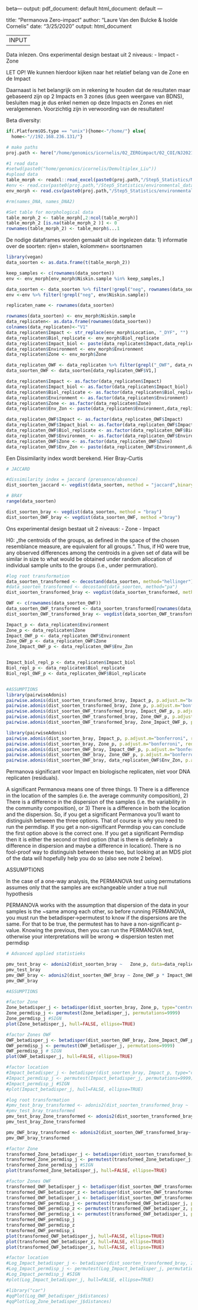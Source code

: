 beta---
output:
  pdf_document: default
  html_document: default
---

title: "Permanova Zero-impact"
author: "Laure Van den Bulcke & Isolde Cornelis"
date: "3/25/2020"
output: html_document

------
INPUT 
------

Data inlezen. 
Ons experimental design bestaat uit 2 niveaus:
- Impact
- Zone

LET OP! 
We kunnen hierdoor kijken naar het relatief belang van de Zone en de Impact

Daarnaast is het belangrijk om in rekening te houden dat de resultaten maar gebaseerd zijn op 2 Impacts en 3 zones (dus geen weergave van BDNS), besluiten mag je dus enkel nemen op deze Impacts en Zones en niet veralgemenen. Voorzichtig zijn in verwoording van de resultaten!


Beta diversity:  
```r
if(.Platform$OS.type == "unix"){home<-"/home/"} else{
  home<-"//192.168.236.131/"}

# make paths
proj.path <- here("/home/genomics/icornelis/02_ZEROimpact/02_COI/NJ2021")

#1 read data
#setwd(paste0("home/genomics/icornelis/Demultiplex_Liu"))
#upload data
table_morph <- readxl::read_excel(paste0(proj.path,"/Step5_Statistics/Morphology_Abundancy_Raw.xlsx"),sheet = "Epi")
#env <- read.csv(paste0(proj.path,"/Step5_Statistics/environmental_data.csv"),  header=TRUE, sep=";")
env_morph <- read.csv(paste0(proj.path,"/Step5_Statistics/environmental_data_morph.csv"),  header=TRUE, sep=";")

#rm(names_DNA, names_DNA2)

#Set table for morphological data
table_morph_2 <- table_morph[,2:ncol(table_morph)]
table_morph_2 [is.na(table_morph_2 )] <- 0
rownames(table_morph_2) <- table_morph$...1
```


De nodige dataframes worden gemaakt uit de ingelezen data:
1) informatie over de soorten: rijen= stalen, kolommen= soortsnamen

```r
library(vegan)
data_soorten <- as.data.frame(t(table_morph_2))

keep_samples <- c(rownames(data_soorten))
env <- env_morph[env_morph$Niskin.sample %in% keep_samples,]

data_soorten <- data_soorten %>% filter(!grepl("neg", rownames(data_soorten)))
env <-env %>% filter(!grepl("neg", env$Niskin.sample))

replicaten_name <- rownames(data_soorten)

rownames(data_soorten) <- env_morph$Niskin.sample
data_replicaten<- as.data.frame(rownames(data_soorten))
colnames(data_replicaten)<-"V1"
data_replicaten$Impact <- str_replace(env_morph$Location, "_DYF", "")
data_replicaten$Biol_replicate <- env_morph$Biol_replicate
data_replicaten$Impact_biol <- paste(data_replicaten$Impact,data_replicaten$Biol_replicate,sep="_")
data_replicaten$Environment <- env_morph$Environment
data_replicaten$Zone <- env_morph$Zone

data_replicaten_OWF <- data_replicaten %>% filter(grepl("_OWF", data_replicaten$Environment))
data_soorten_OWF <- data_soorten[data_replicaten_OWF$V1,]

data_replicaten$Impact <- as.factor(data_replicaten$Impact)
data_replicaten$Impact_biol <- as.factor(data_replicaten$Impact_biol)
data_replicaten$Biol_replicate <- as.factor(data_replicaten$Biol_replicate)
data_replicaten$Environment <- as.factor(data_replicaten$Environment)
data_replicaten$Zone <- as.factor(data_replicaten$Zone)
data_replicaten$Env_Zon <- paste(data_replicaten$Environment,data_replicaten$Zones,sep="-")

data_replicaten_OWF$Impact <- as.factor(data_replicaten_OWF$Impact)
data_replicaten_OWF$Impact_biol <- as.factor(data_replicaten_OWF$Impact_biol)
data_replicaten_OWF$Biol_replicate <- as.factor(data_replicaten_OWF$Biol_replicate)
data_replicaten_OWF$Environmen_ <- as.factor(data_replicaten_OWF$Environment)
data_replicaten_OWF$Zone <- as.factor(data_replicaten_OWF$Zone)
data_replicaten_OWF$Env_Zon <- paste(data_replicaten_OWF$Environment,data_replicaten_OWF$Zone,sep="-")

```



Een Dissimilarity index wordt berekend. Hier Bray-Curtis

```R
# JACCARD

#dissimilarity index = jaccard (prensence/absence)
dist_soorten_jaccard <- vegdist(data_soorten, method = "jaccard",binary=TRUE) 

# BRAY
range(data_soorten)

dist_soorten_bray <- vegdist(data_soorten, method = "bray") 
dist_soorten_OWF_bray <- vegdist(data_soorten_OWF, method ="bray")

```

Ons experimental design bestaat uit 2 niveaus:
- Zone
- Impact

H0: „the centroids of the groups, as defined in the space of the chosen resemblance measure, are equivalent for all groups.“. Thus, if H0 were true, any observed differences among the centroids in a given set of data will be similar in size to what would be obtained under random allocation of individual sample units to the groups (i.e., under permuration).

```R
#log root transformation
data_soorten_transformed <- decostand(data_soorten, method="hellinger")
#data_soorten_transformed <- decostand(data_soorten, method="pa")
dist_soorten_transformed_bray <- vegdist(data_soorten_transformed, method = "bray",binary=F) 

OWF <- c(rownames(data_soorten_OWF))
data_soorten_OWF_transformed <- data_soorten_transformed[rownames(data_soorten_transformed) %in% OWF,]
dist_soorten_OWF_transformed_bray <- vegdist(data_soorten_OWF_transformed, method = "bray",binary=F) 

Impact_p <- data_replicaten$Environment
Zone_p <- data_replicaten$Zone
Impact_OWF_p <- data_replicaten_OWF$Environment
Zone_OWF_p <- data_replicaten_OWF$Zone
Zone_Impact_OWF_p <- data_replicaten_OWF$Env_Zon


Impact_biol_repl_p <- data_replicaten$Impact_biol
Biol_repl_p <- data_replicaten$Biol_replicate
Biol_repl_OWF_p <- data_replicaten_OWF$Biol_replicate


#ASSUMPTIONS
library(pairwiseAdonis)
pairwise.adonis(dist_soorten_transformed_bray, Impact_p, p.adjust.m="bonferroni", reduce=NULL, perm=9999)
pairwise.adonis(dist_soorten_transformed_bray, Zone_p, p.adjust.m="bonferroni", reduce=NULL, perm=9999)
pairwise.adonis(dist_soorten_OWF_transformed_bray, Impact_OWF_p, p.adjust.m="bonferroni", reduce=NULL, perm=9999)
pairwise.adonis(dist_soorten_OWF_transformed_bray, Zone_OWF_p, p.adjust.m="bonferroni", reduce=NULL, perm=9999)
pairwise.adonis(dist_soorten_OWF_transformed_bray, Zone_Impact_OWF_p, p.adjust.m="bonferroni", reduce=NULL, perm=9999)

library(pairwiseAdonis)
pairwise.adonis(dist_soorten_bray, Impact_p, p.adjust.m="bonferroni", reduce=NULL, perm=9999)
pairwise.adonis(dist_soorten_bray, Zone_p, p.adjust.m="bonferroni", reduce=NULL, perm=9999)
pairwise.adonis(dist_soorten_OWF_bray, Impact_OWF_p, p.adjust.m="bonferroni", reduce=NULL, perm=9999)
pairwise.adonis(dist_soorten_OWF_bray, Zone_OWF_p, p.adjust.m="bonferroni", reduce=NULL, perm=9999)
pairwise.adonis(dist_soorten_OWF_bray, data_replicaten_OWF$Env_Zon, p.adjust.m="bonferroni", reduce=NULL, perm=9999)

```
Permanova significant voor Impact en biologische replicaten, niet voor DNA replicaten (residuals).

A significant Permanova means one of three things. 1) There is a difference in the location of the samples (i.e. the average community composition), 2) There is a difference in the dispersion of the samples (i.e. the variability in the community composition), or 3) There is a difference in both the location and the dispersion.
So, if you get a significant Permanova you'll want to distinguish between the three options. That of course is why you need to run the permdisp. If you get a non-significant Permdisp you can conclude the first option above is the correct one. If you get a significant Permdisp then it is either the second or third option (that is there is definitely a difference in dispersion and maybe a difference in location). There is no fool-proof way to distinguish between these two, but looking at an MDS plot of the data will hopefully help you do so (also see note 2 below).


ASSUMPTIONS

In the case of a one-way analysis, the PERMANOVA test using
permutations assumes only that the samples are exchangeable under a true null hypothesis

PERMANOVA works with the assumption that dispersion of the data in your samples is the ~same among each other, so before running PERMANOVA, you must run the betadisper->permutest to know if the dispersions are the same. For that to be true, the permutest has to have a non-significant p-value. Knowing the previous, then you can run the PERMANOVA test, otherwise your interpretations will be wrong
=> dispersion testen met permdisp

```R

# Advanced applied statistieks

pmv_test_bray <- adonis2(dist_soorten_bray ~   Zone_p, data=data_replicaten, permutations=9999)
pmv_test_bray
pmv_OWF_bray <- adonis2(dist_soorten_OWF_bray ~ Zone_OWF_p * Impact_OWF_p * Zone_OWF_p/Impact_OWF_p, data=data_replicaten_OWF, permutations = 9999)
pmv_OWF_bray

#ASSUMPTIONS

#factor Zone
Zone_betadisper_j <- betadisper(dist_soorten_bray, Zone_p, type="centroid")
Zone_permdisp_j <- permutest(Zone_betadisper_j, permutations=9999)
Zone_permdisp_j #SIGN
plot(Zone_betadisper_j, hull=FALSE, ellipse=TRUE)

#factor Zones OWF
OWF_betadisper_j <- betadisper(dist_soorten_OWF_bray, Zone_Impact_OWF_p, type="centroid")
OWF_permdisp_j <- permutest(OWF_betadisper_j, permutations=9999)
OWF_permdisp_j # SIGN
plot(OWF_betadisper_j, hull=FALSE, ellipse=TRUE)

#factor location
#Impact_betadisper_j <- betadisper(dist_soorten_bray, Impact_p, type="centroid")
#Impact_permdisp_j <- permutest(Impact_betadisper_j, permutations=9999)
#Impact_permdisp_j #SIGN
#plot(Impact_betadisper_j, hull=FALSE, ellipse=TRUE)

#log root transformation
#pmv_test_bray_transformed <- adonis2(dist_soorten_transformed_bray ~   Impact_p, data=data_replicaten, permutations=9999)
#pmv_test_bray_transformed
pmv_test_bray_Zone_transformed <- adonis2(dist_soorten_transformed_bray ~   Zone_p, data=data_replicaten, permutations=9999)
pmv_test_bray_Zone_transformed

pmv_OWF_bray_transformed <- adonis2(dist_soorten_OWF_transformed_bray~ Zone_OWF_p * Impact_OWF_p * Zone_OWF_p/Impact_OWF_p, data=data_replicaten_OWF, permutations = 9999)
pmv_OWF_bray_transformed

#factor Zone
transformed_Zone_betadisper_j <- betadisper(dist_soorten_transformed_bray, Zone_p, type="centroid")
transformed_Zone_permdisp_j <- permutest(transformed_Zone_betadisper_j, permutations=9999)
transformed_Zone_permdisp_j #SIGN
plot(transformed_Zone_betadisper_j, hull=FALSE, ellipse=TRUE)

#factor Zones OWF
transformed_OWF_betadisper_j <- betadisper(dist_soorten_OWF_transformed_bray, Zone_Impact_OWF_p, type="centroid")
transformed_OWF_betadisper_z <- betadisper(dist_soorten_OWF_transformed_bray, Zone_OWF_p, type="centroid")
transformed_OWF_betadisper_i <- betadisper(dist_soorten_OWF_transformed_bray, Impact_OWF_p, type="centroid")
transformed_OWF_permdisp_j <- permutest(transformed_OWF_betadisper_j, permutations=9999)
transformed_OWF_permdisp_z <- permutest(transformed_OWF_betadisper_z, permutations=9999)
transformed_OWF_permdisp_i <- permutest(transformed_OWF_betadisper_i, permutations=9999)
transformed_OWF_permdisp_j
transformed_OWF_permdisp_z
transformed_OWF_permdisp_i
plot(transformed_OWF_betadisper_j, hull=FALSE, ellipse=TRUE)
plot(transformed_OWF_betadisper_z, hull=FALSE, ellipse=TRUE)
plot(transformed_OWF_betadisper_i, hull=FALSE, ellipse=TRUE)

#factor location
#Log_Impact_betadisper_j <- betadisper(dist_soorten_transformed_bray, Impact_p, type="centroid")
#Log_Impact_permdisp_j <- permutest(Log_Impact_betadisper_j, permutations=9999)
#Log_Impact_permdisp_j #SIGN
#plot(Log_Impact_betadisper_j, hull=FALSE, ellipse=TRUE)

#library("car")
#qqPlot(Log_OWF_betadisper_j$distances)
#qqPlot(Log_Zone_betadisper_j$distances)
```
